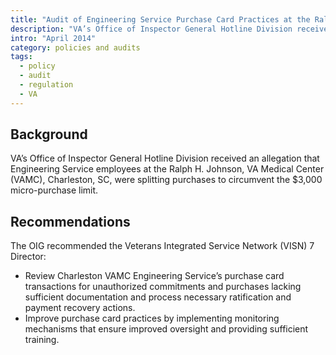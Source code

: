```yaml
---
title: "Audit of Engineering Service Purchase Card Practices at the Ralph H. Johnson VA Medical Center, Charleston, South Carolina"
description: "VA’s Office of Inspector General Hotline Division received an allegation that Engineering Service employees at the Ralph H. Johnson."
intro: "April 2014"
category: policies and audits
tags:
  - policy
  - audit
  - regulation
  - VA
---
```



<LinkButton link="https://www.va.gov/oig/pubs/VAOIG-13-02267-124.pdf" text="View Full Audit" />

## Background

VA’s Office of Inspector General Hotline Division received an allegation that Engineering Service employees at the Ralph H. Johnson, VA Medical Center (VAMC), Charleston, SC, were splitting purchases to circumvent the $3,000 micro-purchase limit.

## Recommendations

The OIG recommended the Veterans Integrated Service Network (VISN) 7 Director:

- Review Charleston VAMC Engineering Service’s purchase card transactions for unauthorized commitments and purchases lacking sufficient documentation and process necessary ratification and payment recovery actions. 
- Improve purchase card practices by implementing monitoring mechanisms that ensure improved oversight and providing sufficient training.
